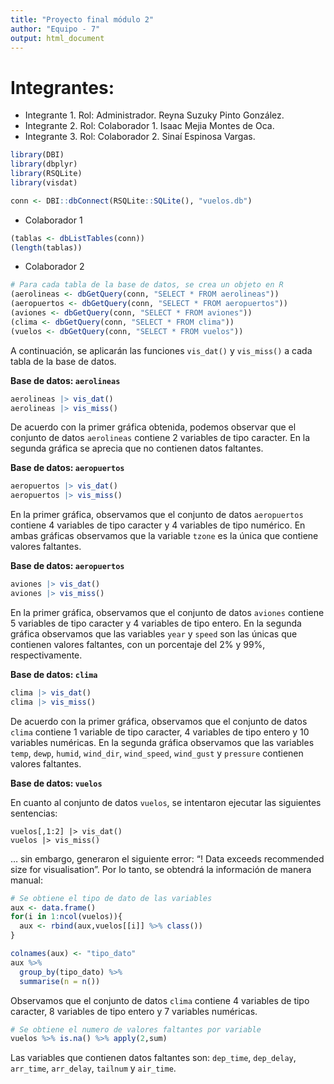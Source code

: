 ```yaml
---
title: "Proyecto final módulo 2"
author: "Equipo - 7"
output: html_document
---
```


# Integrantes:

+ Integrante 1. Rol: Administrador. Reyna Suzuky Pinto González.
+ Integrante 2. Rol: Colaborador 1. Isaac Mejia Montes de Oca.
+ Integrante 3. Rol: Colaborador 2. Sinaí Espinosa Vargas.

```r
library(DBI)
library(dbplyr)
library(RSQLite)
library(visdat)

conn <- DBI::dbConnect(RSQLite::SQLite(), "vuelos.db")
```

+ Colaborador 1

```r
(tablas <- dbListTables(conn))
(length(tablas))
```

+ Colaborador 2

```r
# Para cada tabla de la base de datos, se crea un objeto en R
(aerolineas <- dbGetQuery(conn, "SELECT * FROM aerolineas"))
(aeropuertos <- dbGetQuery(conn, "SELECT * FROM aeropuertos"))
(aviones <- dbGetQuery(conn, "SELECT * FROM aviones"))
(clima <- dbGetQuery(conn, "SELECT * FROM clima"))
(vuelos <- dbGetQuery(conn, "SELECT * FROM vuelos"))
```

A continuación, se aplicarán las funciones `vis_dat()` y `vis_miss()` a cada tabla de la base de datos.

**Base de datos: `aerolineas`**

```r
aerolineas |> vis_dat()
aerolineas |> vis_miss()
```

De acuerdo con la primer gráfica obtenida, podemos observar que el conjunto de datos `aerolineas` contiene 2 variables de tipo caracter. En la segunda gráfica se aprecia que no contienen datos faltantes.

**Base de datos: `aeropuertos`**

```r
aeropuertos |> vis_dat()
aeropuertos |> vis_miss()
```

En la primer gráfica, observamos que el conjunto de datos `aeropuertos` contiene 4 variables de tipo caracter y 4 variables de tipo numérico. En ambas gráficas observamos que la variable `tzone` es la única que contiene valores faltantes.

**Base de datos: `aeropuertos`**

```r
aviones |> vis_dat()
aviones |> vis_miss()
```

En la primer gráfica, observamos que el conjunto de datos `aviones` contiene 5 variables de tipo caracter y 4 variables de tipo entero. En la segunda gráfica observamos que las variables `year` y `speed` son las únicas que contienen valores faltantes, con un porcentaje del 2% y 99%, respectivamente.

**Base de datos: `clima`**

```r
clima |> vis_dat()
clima |> vis_miss()
```

De acuerdo con la primer gráfica, observamos que el conjunto de datos `clima` contiene 1 variable de tipo caracter, 4 variables de tipo entero y 10 variables numéricas. En la segunda gráfica observamos que las variables `temp`, `dewp`, `humid`, `wind_dir`, `wind_speed`, `wind_gust` y `pressure` contienen valores faltantes.

**Base de datos: `vuelos`**

En cuanto al conjunto de datos `vuelos`, se intentaron ejecutar las siguientes sentencias:

```
vuelos[,1:2] |> vis_dat()
vuelos |> vis_miss()
```

... sin embargo, generaron el siguiente error: "! Data exceeds recommended size for visualisation". Por lo tanto, se obtendrá la información de manera manual:

```r
# Se obtiene el tipo de dato de las variables
aux <- data.frame()
for(i in 1:ncol(vuelos)){
  aux <- rbind(aux,vuelos[[i]] %>% class())
}

colnames(aux) <- "tipo_dato"
aux %>%
  group_by(tipo_dato) %>% 
  summarise(n = n())
```

Observamos que el conjunto de datos `clima` contiene 4 variables de tipo caracter, 8 variables de tipo entero y 7 variables numéricas. 

```r
# Se obtiene el numero de valores faltantes por variable
vuelos %>% is.na() %>% apply(2,sum)
```

Las variables que contienen datos faltantes son: `dep_time`, `dep_delay`, `arr_time`, `arr_delay`, `tailnum` y `air_time`.
